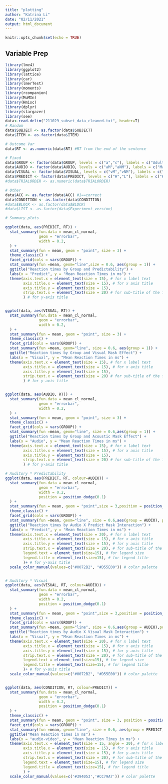 ```yaml
---
title: "plotting"
author: "Katrina Li"
date: "02/11/2021"
output: html_document
---
```


```r
knitr::opts_chunk$set(echo = TRUE)
```


## Variable Prep

```r
library(lme4)
library(ggplot2)
library(lattice)
library(car)
library(lmerTest)
library(moments)
library(rcompanion)
library(MuMIn)
library(Hmisc)
library(dplyr)
library(stargazer)
library(see) 
data<-read.delim("211029_subset_data_cleaned.txt", header=T)
# Random 
data$SUBJECT <- as.factor(data$SUBJECT)
data$ITEM <- as.factor(data$ITEM)

# Outcome Var
data$RT <- as.numeric(data$RT) #RT from the end of the sentence

# Fixed
data$GROUP <- factor(data$GROUP, levels = c("a","c"), labels = c("Adults", "Children"))
data$AUDIO <- factor(data$AUDIO, levels = c("aM","aNM"), labels = c("Mask", "No Mask")) 
data$VISUAL <- factor(data$VISUAL, levels = c("vM","vNM"), labels = c("Mask", "No Mask"))
data$PREDICT <- factor(data$PREDICT, levels = c("H","L"), labels = c("High", "Low"))
#data$TRIALORDER <- as.numeric(data$TRIALORDER)

# Other
data$ACC <- as.factor(data$ACC) #1==correct
data$CONDITION <- as.factor(data$CONDITION)
#data$BLOCK <- as.factor(data$BLOCK)
#data$LIST <- as.factor(data$Experiment_version)

```

```r
# Summary plots

ggplot(data, aes(PREDICT, RT)) +
  stat_summary(fun.data = mean_cl_normal,
               geom = "errorbar",
               width = 0.2,
  ) +
  stat_summary(fun = mean, geom = "point", size = 3) +
  theme_classic() +
  facet_grid(cols = vars(GROUP)) +
  stat_summary(fun =mean, geom="line",size = 0.6, aes(group = 1)) +
  ggtitle("Reaction times by Group and Predictability") +
  labs(x = "Predict", y = "Mean Reaction Times in ms") +
  theme(axis.text.x = element_text(size = 15), # for x label text
        axis.title.x = element_text(size = 15), # for x axis title
        axis.title.y = element_text(size = 15),
        strip.text.x = element_text(size = 20) # for sub-title of the figure
        ) # for y-axis title 


ggplot(data, aes(VISUAL, RT)) +
  stat_summary(fun.data = mean_cl_normal,
               geom = "errorbar",
               width = 0.2,
  ) +
  stat_summary(fun = mean, geom = "point", size = 3) +
  theme_classic() +
  facet_grid(cols = vars(GROUP)) +
  stat_summary(fun =mean, geom="line", size = 0.6, aes(group = 1)) +
  ggtitle("Reaction times by Group and Visual Mask Effect") +
  labs(x = "Visual", y = "Mean Reaction Times in ms") +
  theme(axis.text.x = element_text(size = 15), # for x label text
        axis.title.x = element_text(size = 15), # for x axis title
        axis.title.y = element_text(size = 15),
        strip.text.x = element_text(size = 20) # for sub-title of the figure
        ) # for y-axis title 


ggplot(data, aes(AUDIO, RT)) +
  stat_summary(fun.data = mean_cl_normal,
               geom = "errorbar",
               width = 0.2,
  ) +
  stat_summary(fun = mean, geom = "point", size = 3) +
  theme_classic() +
  facet_grid(cols = vars(GROUP)) +
  stat_summary(fun =mean, geom="line", size = 0.6,aes(group = 1)) +
  ggtitle("Reaction times by Group and Acoustic Mask Effect") +
  labs(x = "Audio", y = "Mean Reaction Times in ms") +
  theme(axis.text.x = element_text(size = 15), # for x label text
        axis.title.x = element_text(size = 15), # for x axis title
        axis.title.y = element_text(size = 15),
        strip.text.x = element_text(size = 20) # for sub-title of the figure
        ) # for y-axis title 

# Auditory * Predictability
ggplot(data, aes(PREDICT, RT, colour=AUDIO)) +
  stat_summary(fun.data = mean_cl_normal,
               geom = "errorbar",
               width = 0.2,
               position = position_dodge(0.1)
  ) +
  stat_summary(fun = mean, geom = "point",size = 3,position = position_dodge(0.1)) +
  theme_classic() +
  facet_grid(cols = vars(GROUP)) +
  stat_summary(fun =mean, geom="line", size = 0.6,aes(group = AUDIO), position = position_dodge(0.1)) +
  ggtitle("Reaction times by Audio X Predict Mask Interaction") +
  labs(x = "Predict", y = "Mean Reaction Times in ms") +
  theme(axis.text.x = element_text(size = 20), # for x label text
        axis.title.x = element_text(size = 15), # for x axis title
        axis.title.y = element_text(size = 15), # for y axis title
        strip.text.x = element_text(size = 20), # for sub-title of the figure
        legend.text = element_text(size=15), # for legend size
        legend.title = element_text(size=15), # for legend title
        )+ # for y-axis title 
  scale_color_manual(values=c("#0072B2", "#D55E00")) # color palette


# Auditory * Visual
ggplot(data, aes(VISUAL, RT, colour=AUDIO)) +
  stat_summary(fun.data = mean_cl_normal,
               geom = "errorbar",
               width = 0.2,
               position = position_dodge(0.1)
  ) +
  stat_summary(fun = mean, geom = "point",size = 3,position = position_dodge(0.1)) +
  theme_classic() +
  facet_grid(cols = vars(GROUP)) +
  stat_summary(fun =mean, geom="line", size = 0.6,aes(group = AUDIO),position = position_dodge(0.1)) +
  ggtitle("Reaction times by Audio X Visual Mask Interaction") +
  labs(x = "Visual", y = "Mean Reaction Times in ms") +
  theme(axis.text.x = element_text(size = 20), # for x label text
        axis.title.x = element_text(size = 15), # for x axis title
        axis.title.y = element_text(size = 15), # for y axis title
        strip.text.x = element_text(size = 20), # for sub-title of the figure
        legend.text = element_text(size=15), # for legend size
        legend.title = element_text(size=15), # for legend title
        )+ # for y-axis title 
  scale_color_manual(values=c("#0072B2", "#D55E00")) # color palette


ggplot(data, aes(CONDITION, RT, colour=PREDICT)) +
  stat_summary(fun.data = mean_cl_normal,
               geom = "errorbar",
               width = 0.2,
               position = position_dodge(0.1)
  ) +
  theme_classic() +
  stat_summary(fun = mean, geom = "point", size = 3, position = position_dodge(0.1)) +
  facet_grid(cols = vars(GROUP)) +
  stat_summary(fun =mean, geom="line", size = 0.6, aes(group = PREDICT),position = position_dodge(0.1)) +
  ggtitle("Mean Reaction times in ms") +
  labs(x = "audio-video", y = "Mean Reaction Times in ms") +
  theme(axis.text.x = element_text(size = 15, angle = 20), # for x label text
        axis.title.x = element_text(size = 15), # for x axis title
        axis.title.y = element_text(size = 15), # for y-axis title 
        strip.text.x = element_text(size = 20), # for sub-title of the figure
        legend.text = element_text(size=15), # for legend size
        legend.title = element_text(size=15), # for legend title
        ) +
  scale_color_manual(values=c('#394053','#CC79A7')) # color palette


```


